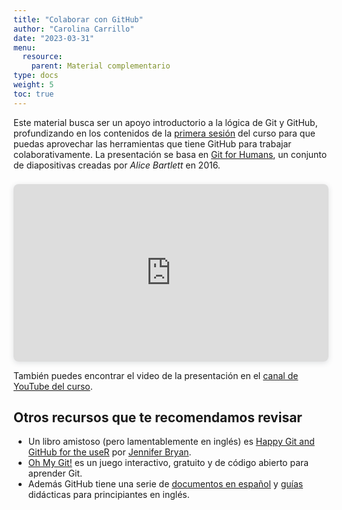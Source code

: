 ```yaml
---
title: "Colaborar con GitHub"
author: "Carolina Carrillo"
date: "2023-03-31"
menu:
  resource:
    parent: Material complementario
type: docs
weight: 5
toc: true
---
```


Este material busca ser un apoyo introductorio a la lógica de Git y GitHub, profundizando en los contenidos de la [primera sesión](https://learn-r-uah.netlify.app/content/01-content/) del curso para que puedas aprovechar las herramientas que tiene GitHub para trabajar colaborativamente. La presentación se basa en [Git for Humans](https://speakerdeck.com/alicebartlett/git-for-humans), un conjunto de diapositivas creadas por _Alice Bartlett_ en 2016.


<div style="position: relative; width: 100%; height: 0; padding-top: 56.2500%;
 padding-bottom: 0; box-shadow: 0 2px 8px 0 rgba(63,69,81,0.16); margin-top: 1.6em; margin-bottom: 0.9em; overflow: hidden;
 border-radius: 8px; will-change: transform;">
  <iframe loading="lazy" style="position: absolute; width: 100%; height: 100%; top: 0; left: 0; border: none; padding: 0;margin: 0;"
    src="https:&#x2F;&#x2F;www.canva.com&#x2F;design&#x2F;DAFeiKR_48Q&#x2F;view?embed" allowfullscreen="allowfullscreen" allow="fullscreen">
  </iframe>
</div>


También puedes encontrar el video de la presentación en el [canal de YouTube del curso](https://www.youtube.com/@learnr4481).


## Otros recursos que te recomendamos revisar

* Un libro amistoso (pero lamentablemente en inglés) es [Happy Git and GitHub for the useR](https://happygitwithr.com/index.html) por [Jennifer Bryan](https://github.com/jennybc).
* [Oh My Git!](https://ohmygit.org/) es un juego interactivo, gratuito y de código abierto para aprender Git.
* Además GitHub tiene una serie de [documentos en español](https://docs.github.com/es) y [guías](https://githubtraining.github.io/training-manual/#/) didácticas para principiantes en inglés.
